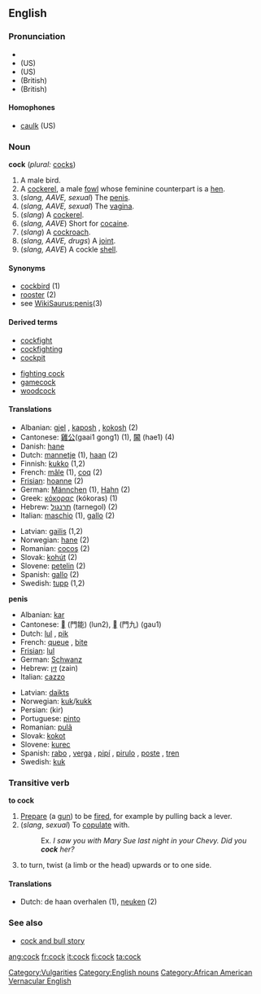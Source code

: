 ==English==

===Pronunciation===
*{{AHD|kŏk, kôk}}
*(US) {{IPA|/kɒk/, /kɔːk/}}
*(US) {{SAMPA|/kQk/, /kO:k/}}
*(British) {{IPA|/kɒk/}}
*(British) {{SAMPA|/kQk/}}

====Homophones====
*[[caulk]] (US)

===Noun===
'''cock''' (''plural:'' [[cocks]])
# A male bird.
# A [[cockerel]], a male [[fowl]] whose feminine counterpart is a [[hen]].
# (''slang, AAVE, sexual'') The [[penis]].
# (''slang, AAVE, sexual'') The [[vagina]].
# (''slang'') A [[cockerel]].
# (''slang, AAVE'') Short for [[cocaine]].
# (''slang'') A [[cockroach]].
# (''slang, AAVE, drugs'') A [[joint]].
# (''slang, AAVE'') A cockle [[shell]].

====Synonyms====
*[[cockbird]] (1)
*[[rooster]] (2)
*see [[WikiSaurus:penis]](3)

====Derived terms====
{{top}}
*[[cockfight]]
*[[cockfighting]]
*[[cockpit]]
{{mid}}
*[[fighting cock]]
*[[gamecock]]
*[[woodcock]]
{{bottom}}

====Translations====
{{top}}
*Albanian: [[gjel]] {{m}}, [[kaposh]] {{m}}, [[kokosh]] {{m}} (2)
*Cantonese: [[雞公]](gaai1 gong1) (1), [[閪]] (hae1) (4)
*Danish: [[hane]] {{c}}
*Dutch: [[mannetje]] {{n}} (1), [[haan]] {{m}} (2)
*Finnish: [[kukko]] (1,2)
*French: [[mâle]] {{m}} (1), [[coq]] {{m}} (2)
*[[Frisian]]: [[hoanne]] (2)
*German: [[Männchen]] {{n}} (1), [[Hahn]] {{m}} (2)
*Greek: [[κόκορας]] (kókoras) (1)
*Hebrew: [[תרנגול]] (tarnegol) (2)
*Italian: [[maschio]] {{m}} (1), [[gallo]] {{m}} (2)
{{mid}}
*Latvian: [[gailis]] {{m}} (1,2)
*Norwegian: [[hane]] {{m}} (2)
*Romanian: [[cocoş]] {{m}} (2)
*Slovak: [[kohút]] {{m}} (2)
*Slovene: [[petelin]] {{m}} (2)
*Spanish: [[gallo]] {{m}} (2)
*Swedish: [[tupp]] (1,2)
{{bottom}}

'''penis'''
{{top}}
*Albanian: [[kar]]
*Cantonese: [[]] (門能) (lun2), [[]] (門九) (gau1)
*Dutch: [[lul]] {{m}}, [[pik]] {{m}}
*French: [[queue]] {{f}}, [[bite]] {{f}}
*[[Frisian]]: [[lul]]
*German: [[Schwanz]] {{m}}
*Hebrew: [[זין]] (zain)
*Italian: [[cazzo]] {{m}}
{{mid}}
*Latvian: [[daikts]] {{m}}
*Norwegian: [[kuk]]/[[kukk]] {{m}}
*Persian: {{FAchar|[[کیر]]}} (kir)
*Portuguese: [[pinto]] {{m}}
*Romanian: [[pulã]] {{f}}
*Slovak: [[kokot]] {{m}}
*Slovene: [[kurec]] {{m}}
*Spanish: [[rabo]] {{m}}, [[verga]] {{f}}, [[pipí]] {{m}}, [[pirulo]] {{m}}, [[poste]] {{m}}, [[tren]] {{m}}
*Swedish: [[kuk]]
{{bottom}}

===Transitive verb===
'''to cock'''

# [[prepare|Prepare]] (a [[gun]]) to be [[fire]]d, for example by pulling back a lever.
# (''slang'', ''sexual'') To [[copulate]] with.
#:Ex. ''I saw you with Mary Sue last night in your Chevy. Did you '''cock''' her?''
# to turn, twist (a limb or the head) upwards or to one side.

====Translations====
*Dutch: de haan overhalen (1), [[neuken]] (2)

===See also===
* [[cock and bull story]]

[[Category:Vulgarities]]
[[Category:English nouns]]
[[Category:African American Vernacular English]]

[[ang:cock]]
[[fr:cock]]
[[it:cock]]
[[fi:cock]]
[[ta:cock]]